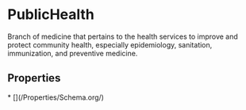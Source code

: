 # PublicHealth

Branch of medicine that pertains to the health services to improve and protect community health, especially epidemiology, sanitation, immunization, and preventive medicine.

## Properties

<Grid>
* [](/Properties/Schema.org/)

</Grid>

